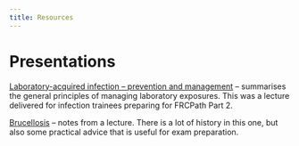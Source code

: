 ```yaml
---
title: Resources
---
```


# Presentations

[Laboratory-acquired infection – prevention and management](presentations/lab_exposures/lab_exposures.qmd) --  summarises the general principles of managing laboratory exposures. This was a lecture delivered for infection trainees preparing for FRCPath Part 2.

[Brucellosis](presentations/brucellosis/brucellosis.qmd) -- notes from a lecture. There is a lot of history in this one, but also some practical advice that is useful for exam preparation.
